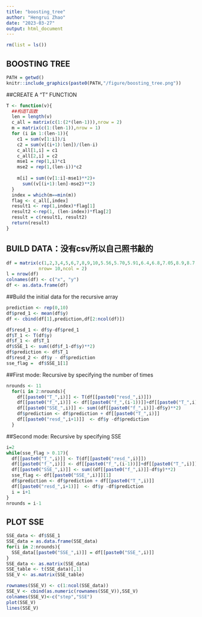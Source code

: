 ```yaml
---
title: "boosting_tree"
author: "Hengrui Zhao"
date: "2023-03-27"
output: html_document
---
```


```r
rm(list = ls())
```

## BOOSTING TREE
```r
PATH = getwd()
knitr::include_graphics(paste0(PATH,"/figure/boosting_tree.png"))
```

##CREATE A "T" FUNCTION
```r
T <- function(v){
  ##构造T函数
  len = length(v)
  c_all = matrix(c(1:(2*(len-1))),nrow = 2)
  m = matrix(c(1:(len-1)),nrow = 1)
  for (i in 1:(len-1)){
    c1 = sum(v[1:i])/i
    c2 = sum(v[(i+1):len])/(len-i)
    c_all[1,i] = c1
    c_all[2,i] = c2
    mse1 = rep(1,i)*c1
    mse2 = rep(1,(len-i))*c2
    
    m[i] = sum((v[1:i]-mse1)**2)+
      sum((v[(i+1):len]-mse2)**2)
  } 
  index = which(m==min(m))
  flag <- c_all[,index]
  result1 <- rep(1,index)*flag[1]
  result2 <-rep(1, (len-index))*flag[2]
  result = c(result1, result2)
  return(result)
}
```


## BUILD DATA：没有csv所以自己照书敲的

```r
df = matrix(c(1,2,3,4,5,6,7,8,9,10,5.56,5.70,5.91,6.4,6.8,7.05,8.9,8.7,9,9.05), 
            nrow= 10,ncol = 2)
l = nrow(df)
colnames(df) <- c("x", "y")
df <- as.data.frame(df)
```


##Build the initial data for the recursive array

```r
prediction <- rep(0,10)
df$pred_1 <- mean(df$y)
df <- cbind(df[1],prediction,df[2:ncol(df)])

df$resd_1 <- df$y-df$pred_1
df$T_1 <- T(df$y)
df$f_1 <- df$T_1
df$SSE_1 <- sum((df$f_1-df$y)**2)
df$prediction <- df$T_1 
df$resd_2 <- df$y - df$prediction
sse_flag =  df$SSE_1[1]
```


##First mode: Recursive by specifying the number of times

```r
nrounds <- 11
  for(i in 2:nrounds){
    df[[paste0("T_",i)]] <- T(df[[paste0("resd_",i)]])
    df[[paste0("f_",i)]] <- df[[paste0("f_",(i-1))]]+df[[paste0("T_",i)]] 
    df[[paste0("SSE_",i)]] <- sum((df[[paste0("f_",i)]]-df$y)**2)
    df$prediction <- df$prediction + df[[paste0("T_",i)]]
    df[[paste0("resd_",i+1)]]  <- df$y -df$prediction
  }
```


##Second mode: Recursive by specifying SSE

```r
i=2
while(sse_flag > 0.17){
  df[[paste0("T_",i)]] <- T(df[[paste0("resd_",i)]])
  df[[paste0("f_",i)]] <- df[[paste0("f_",(i-1))]]+df[[paste0("T_",i)]] 
  df[[paste0("SSE_",i)]] <- sum((df[[paste0("f_",i)]]-df$y)**2)
  sse_flag <- df[[paste0("SSE_",i)]][1]
  df$prediction <- df$prediction + df[[paste0("T_",i)]]
  df[[paste0("resd_",i+1)]]  <- df$y -df$prediction
  i = i+1
}
nrounds = i-1
```


## PLOT SSE

```r
SSE_data <- df$SSE_1
SSE_data = as.data.frame(SSE_data)
for(i in 2:nrounds){
  SSE_data[[paste0("SSE_",i)]] = df[[paste0("SSE_",i)]]
}
SSE_data <- as.matrix(SSE_data)
SSE_table <- t(SSE_data)[,1]
SSE_V <- as.matrix(SSE_table)

rownames(SSE_V) <- c(1:ncol(SSE_data))
SSE_V <- cbind(as.numeric(rownames(SSE_V)),SSE_V)
colnames(SSE_V)<-c("step","SSE")
plot(SSE_V)
lines(SSE_V)
```

